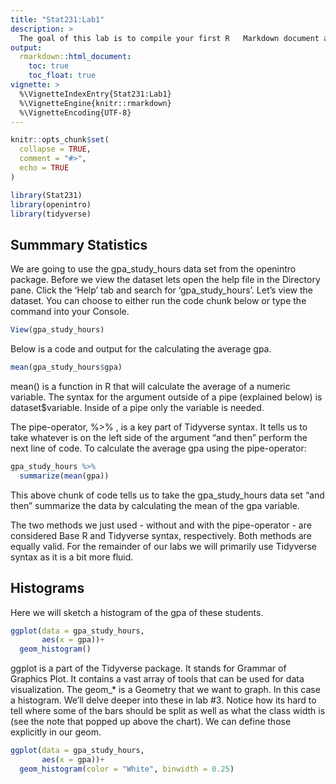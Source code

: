 ```yaml
---
title: "Stat231:Lab1"
description: >
  The goal of this lab is to compile your first R   Markdown document and get a sneak peak of what we'll be doing in lab the next two weeks.
output: 
  rmarkdown::html_document:
    toc: true
    toc_float: true
vignette: >
  %\VignetteIndexEntry{Stat231:Lab1}
  %\VignetteEngine{knitr::rmarkdown}
  %\VignetteEncoding{UTF-8}
---
```


```r
knitr::opts_chunk$set(
  collapse = TRUE,
  comment = "#>",
  echo = TRUE
)
```

```r
library(Stat231)
library(openintro)
library(tidyverse)
```

## Summmary Statistics
We are going to use the gpa_study_hours data set from the openintro package. Before we view the dataset lets open the help file in the Directory pane. Click the 'Help' tab and search for 'gpa_study_hours'. Let's view the dataset. You can choose to either run the code chunk below or type the command into your Console. 

```r
View(gpa_study_hours)
```

Below is a code and output for the calculating the average gpa.
```r
mean(gpa_study_hours$gpa)
```
mean() is a function in R that will calculate the average of a numeric variable. The syntax for the argument outside of a pipe (explained below) is dataset$variable. Inside of a pipe only the variable is needed. 

The pipe-operator, %>% , is a key part of Tidyverse syntax. It tells us to take whatever is on the left side of the argument "and then" perform the next line of code. To calculate the average gpa using the pipe-operator:

```r
gpa_study_hours %>% 
  summarize(mean(gpa))
```
This above chunk of code tells us to take the gpa_study_hours data set "and then" summarize the data by calculating the mean of the gpa variable. 

The two methods we just used - without and with the pipe-operator - are considered Base R and Tidyverse syntax, respectively. Both methods are equally valid. For the remainder of our labs we will primarily use Tidyverse syntax as it is a bit more fluid.

## Histograms

Here we will sketch a histogram of the gpa of these students. 

```r
ggplot(data = gpa_study_hours, 
       aes(x = gpa))+
  geom_histogram()
```

ggplot is a part of the Tidyverse package. It stands for Grammar of Graphics Plot. It contains a vast array of tools that can be used for data visualization. The geom_* is a Geometry that we want to graph. In this case a histogram. We'll delve deeper into these in lab #3. Notice how its hard to tell where some of the bars should be split as well as what the class width is (see the note that popped up above the chart). We can define those explicitly in our geom. 

```r
ggplot(data = gpa_study_hours, 
       aes(x = gpa))+
  geom_histogram(color = "White", binwidth = 0.25)
```